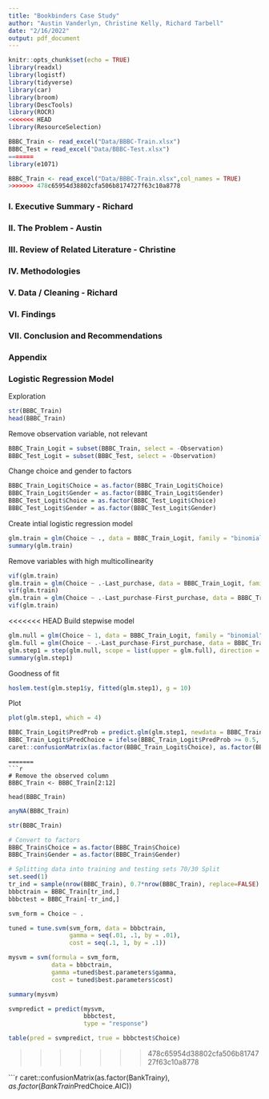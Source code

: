 ```yaml
---
title: "Bookbinders Case Study"
author: "Austin Vanderlyn, Christine Kelly, Richard Tarbell"
date: "2/16/2022"
output: pdf_document
---
```


```r
knitr::opts_chunk$set(echo = TRUE)
library(readxl)
library(logistf)
library(tidyverse)
library(car)
library(broom)
library(DescTools)
library(ROCR)
<<<<<<< HEAD
library(ResourceSelection)
```

```r
BBBC_Train <- read_excel("Data/BBBC-Train.xlsx")
BBBC_Test = read_excel("Data/BBBC-Test.xlsx")
=======
library(e1071)
```

```r
BBBC_Train <- read_excel("Data/BBBC-Train.xlsx",col_names = TRUE)
>>>>>>> 478c65954d38802cfa506b8174727f63c10a8778
```


### I. Executive Summary - Richard  

### II. The Problem - Austin

### III. Review of Related Literature - Christine

### IV. Methodologies

### V. Data / Cleaning - Richard

### VI. Findings 

### VII. Conclusion and Recommendations

### Appendix







### Logistic Regression Model

Exploration
```r
str(BBBC_Train)
head(BBBC_Train)
```


Remove observation variable, not relevant
```r
BBBC_Train_Logit = subset(BBBC_Train, select = -Observation)
BBBC_Test_Logit = subset(BBBC_Test, select = -Observation)
```



Change choice and gender to factors
```r
BBBC_Train_Logit$Choice = as.factor(BBBC_Train_Logit$Choice)
BBBC_Train_Logit$Gender = as.factor(BBBC_Train_Logit$Gender)
BBBC_Test_Logit$Choice = as.factor(BBBC_Test_Logit$Choice)
BBBC_Test_Logit$Gender = as.factor(BBBC_Test_Logit$Gender)
```


Create intial logistic regression model
```r
glm.train = glm(Choice ~ ., data = BBBC_Train_Logit, family = "binomial")
summary(glm.train)
```


Remove variables with high multicollinearity
```r
vif(glm.train)
glm.train = glm(Choice ~ .-Last_purchase, data = BBBC_Train_Logit, family = "binomial")
vif(glm.train)
glm.train = glm(Choice ~ .-Last_purchase-First_purchase, data = BBBC_Train_Logit, family = "binomial")
vif(glm.train)
```


<<<<<<< HEAD
Build stepwise model
```r
glm.null = glm(Choice ~ 1, data = BBBC_Train_Logit, family = "binomial")
glm.full = glm(Choice ~ .-Last_purchase-First_purchase, data = BBBC_Train_Logit, family = "binomial")
glm.step1 = step(glm.null, scope = list(upper = glm.full), direction = "both", test = "Chisq", trace = FALSE)
summary(glm.step1)
```


Goodness of fit
```r
hoslem.test(glm.step1$y, fitted(glm.step1), g = 10)
```


Plot
```r
plot(glm.step1, which = 4)
```





```r
BBBC_Train_Logit$PredProb = predict.glm(glm.step1, newdata = BBBC_Train_Logit, type = "response")
BBBC_Train_Logit$PredChoice = ifelse(BBBC_Train_Logit$PredProb >= 0.5, 1, 0)
caret::confusionMatrix(as.factor(BBBC_Train_Logit$Choice), as.factor(BBBC_Train_Logit$PredChoice))
```

```
=======
```r
# Remove the observed column
BBBC_Train <- BBBC_Train[2:12]

head(BBBC_Train)
```


```r
anyNA(BBBC_Train)
```


```r
str(BBBC_Train)
```

```r
# Convert to factors
BBBC_Train$Choice = as.factor(BBBC_Train$Choice)
BBBC_Train$Gender = as.factor(BBBC_Train$Gender)
```


```r
# Splitting data into training and testing sets 70/30 Split
set.seed(1)
tr_ind = sample(nrow(BBBC_Train), 0.7*nrow(BBBC_Train), replace=FALSE)
bbbctrain = BBBC_Train[tr_ind,]
bbbctest = BBBC_Train[-tr_ind,]
```

```r
svm_form = Choice ~ .

tuned = tune.svm(svm_form, data = bbbctrain, 
                 gamma = seq(.01, .1, by = .01), 
                 cost = seq(.1, 1, by = .1))
```


```r
mysvm = svm(formula = svm_form, 
            data = bbbctrain, 
            gamma =tuned$best.parameters$gamma, 
            cost = tuned$best.parameters$cost)

summary(mysvm)
```

```r
svmpredict = predict(mysvm, 
                     bbbctest, 
                     type = "response")

table(pred = svmpredict, true = bbbctest$Choice)
```




>>>>>>> 478c65954d38802cfa506b8174727f63c10a8778


```r
caret::confusionMatrix(as.factor(BankTrain$y), as.factor(BankTrain$PredChoice.AIC))
